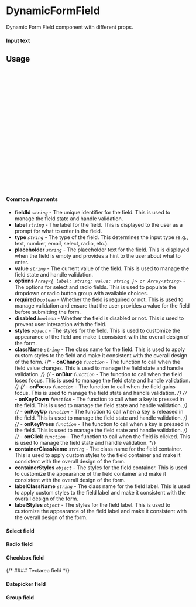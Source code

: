 
<Meta of={DynamicFormField} title="DynamicFormField" />

# DynamicFormField

Dynamic Form Field component with different props.

#### Input text

<Canvas of={DynamicFormField.InputField} />

## Usage

```ts
import React, { FC } from "react";
import { FormProvider } from "../../providers/FormProvider";
import { FormField } from "../../types";
import DynamicFormField from "../DynamicFormField";

const fieldData: FormField = {
  fieldId: "exampleField",
  label: "Example Field",
  type: "text",
  placeholder: "Enter text here",
};
const Example: FC<FormField> = (field = fieldData) => {
  return (
    <FormProvider
      formSchema={{ formId: "example", title: "example", fields: [field] }}
    >
      <DynamicFormField {...field} />
    </FormProvider>
  );
};

export default Example;

```

#### Common Arguments

- **fieldId** _`string`_ - The unique identifier for the field. This is used to manage the field state and handle validation.
- **label** _`string`_ - The label for the field. This is displayed to the user as a prompt for what to enter in the field.
- **type** _`string`_ - The type of the field. This determines the input type (e.g., text, number, email, select, radio, etc.).
- **placeholder** _`string`_ - The placeholder text for the field. This is displayed when the field is empty and provides a hint to the user about what to enter.
- **value** _`string`_ - The current value of the field. This is used to manage the field state and handle validation.
- **options** _`Array<{ label: string; value: string }> or Array<string>`_ - The options for select and radio fields. This is used to populate the dropdown or radio button group with available choices.
- **required** _`boolean`_ - Whether the field is required or not. This is used to manage validation and ensure that the user provides a value for the field before submitting the form.
- **disabled** _`boolean`_ - Whether the field is disabled or not. This is used to prevent user interaction with the field.
- **styles** _`object`_ - The styles for the field. This is used to customize the appearance of the field and make it consistent with the overall design of the form.
- **className** _`string`_ - The class name for the field. This is used to apply custom styles to the field and make it consistent with the overall design of the form.
{/* - **onChange** _`function`_ - The function to call when the field value changes. This is used to manage the field state and handle validation. */}
{/* - **onBlur** _`function`_ - The function to call when the field loses focus. This is used to manage the field state and handle validation. */}
{/* - **onFocus** _`function`_ - The function to call when the field gains focus. This is used to manage the field state and handle validation. */}
{/* - **onKeyDown** _`function`_ - The function to call when a key is pressed in the field. This is used to manage the field state and handle validation. */}
{/* - **onKeyUp** _`function`_ - The function to call when a key is released in the field. This is used to manage the field state and handle validation. */}
{/* - **onKeyPress** _`function`_ - The function to call when a key is pressed in the field. This is used to manage the field state and handle validation. */}
{/* - **onClick** _`function`_ - The function to call when the field is clicked. This is used to manage the field state and handle validation. */}
- **containerClassName** _`string`_ - The class name for the field container. This is used to apply custom styles to the field container and make it consistent with the overall design of the form.
- **containerStyles** _`object`_ - The styles for the field container. This is used to customize the appearance of the field container and make it consistent with the overall design of the form.
- **labelClassName** _`string`_ - The class name for the field label. This is used to apply custom styles to the field label and make it consistent with the overall design of the form.
- **labelStyles** _`object`_ - The styles for the field label. This is used to customize the appearance of the field label and make it consistent with the overall design of the form.

#### Select field
<Canvas of={DynamicFormField.SelectField} />

#### Radio field
<Canvas of={DynamicFormField.RadioField} />

#### Checkbox field
<Canvas of={DynamicFormField.CheckboxField} />

{/* #### Textarea field
<Canvas of={DynamicFormField.TextareaField} /> */}

#### Datepicker field
<Canvas of={DynamicFormField.DatepickerField} />

#### Group field
<Canvas of={DynamicFormField.GroupField} />
